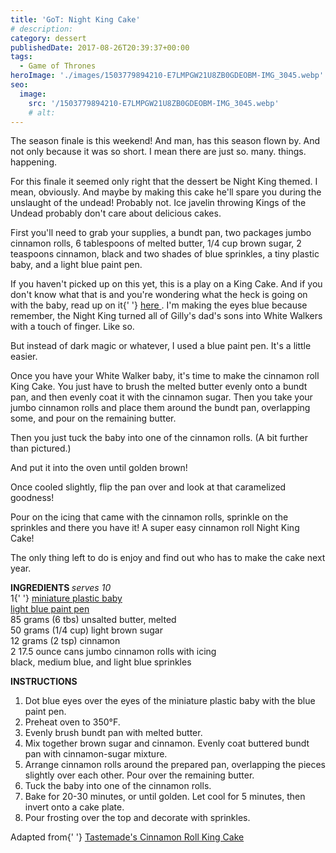 ```yaml
---
title: 'GoT: Night King Cake'
# description:
category: dessert
publishedDate: 2017-08-26T20:39:37+00:00
tags:
  - Game of Thrones
heroImage: './images/1503779894210-E7LMPGW21U8ZB0GDEOBM-IMG_3045.webp'
seo:
  image:
    src: '/1503779894210-E7LMPGW21U8ZB0GDEOBM-IMG_3045.webp'
    # alt:
---
```



<div class="sqs-html-content">
	<p>
		The season finale is this weekend! And man, has this season flown by. And
		not only because it was so short. I mean there are just so. many. things.
		happening.
	</p>
	<p>
		For this finale it seemed only right that the dessert be Night King themed.
		I mean, obviously. And maybe by making this cake he'll spare you during the
		unslaught of the undead! Probably not. Ice javelin throwing Kings of the
		Undead probably don't care about delicious cakes.
	</p>
</div>
<div
	class="image-block-outer-wrapper layout-caption-below design-layout-inline"
	data-test="image-block-inline-outer-wrapper"
>
	<figure class="sqs-block-image-figure intrinsic">
		<div
			class="image-block-wrapper"
			data-animation-role="image"
			data-animation-override=""
		>
			<div class="sqs-image-shape-container-element has-aspect-ratio">
				<Picture
					src={ContentImage1}
					alt="Night King Cake | Sarah Makes Stuff"
				></Picture>
			</div>
		</div>
	</figure>
</div>
<div class="sqs-html-content">
	<p>
		First you'll need to grab your supplies, a bundt pan, two packages jumbo
		cinnamon rolls, 6 tablespoons of melted butter, 1/4 cup brown sugar, 2
		teaspoons cinnamon, black and two shades of blue sprinkles, a tiny plastic
		baby, and a light blue paint pen. 
	</p>
	<p>
		If you haven't picked up on this yet, this is a play on a King Cake. And if
		you don't know what that is and you're wondering what the heck is going on
		with the baby, read up on it{' '}
		<a target="_blank" href="https://en.wikipedia.org/wiki/King_cake">
			here
		</a>
		. I'm making the eyes blue because remember, the Night King turned all of
		Gilly's dad's sons into White Walkers with a touch of finger. Like so.
	</p>
</div>
<div
	class="image-block-outer-wrapper layout-caption-below design-layout-inline"
	data-test="image-block-inline-outer-wrapper"
>
	<figure class="sqs-block-image-figure intrinsic">
		<div
			class="image-block-wrapper"
			data-animation-role="image"
			data-animation-override=""
		>
			<div class="sqs-image-shape-container-element has-aspect-ratio">
				<Picture
					src={ContentImage2}
					alt="Night King Cake | Sarah Makes Stuff"
				></Picture>
			</div>
		</div>
	</figure>
</div>
<div class="sqs-html-content">
	<p>
		But instead of dark magic or whatever, I used a blue paint pen. It's a
		little easier.
	</p>
</div>
<div
	class="image-block-outer-wrapper layout-caption-below design-layout-inline"
	data-test="image-block-inline-outer-wrapper"
>
	<figure class="sqs-block-image-figure intrinsic">
		<div
			class="image-block-wrapper"
			data-animation-role="image"
			data-animation-override=""
		>
			<div class="sqs-image-shape-container-element has-aspect-ratio">
				<Picture
					src={ContentImage3}
					alt="Night King Cake | Sarah Makes Stuff"
				></Picture>
			</div>
		</div>
	</figure>
</div>
<div class="sqs-html-content">
	<p>
		Once you have your White Walker baby, it's time to make the cinnamon roll
		King Cake. You just have to brush the melted butter evenly onto a bundt pan,
		and then evenly coat it with the cinnamon sugar. Then you take your jumbo
		cinnamon rolls and place them around the bundt pan, overlapping some, and
		pour on the remaining butter. 
	</p>
</div>
<div
	class="image-block-outer-wrapper layout-caption-below design-layout-inline"
	data-test="image-block-inline-outer-wrapper"
>
	<figure class="sqs-block-image-figure intrinsic">
		<div
			class="image-block-wrapper"
			data-animation-role="image"
			data-animation-override=""
		>
			<div class="sqs-image-shape-container-element has-aspect-ratio">
				<Picture
					src={ContentImage4}
					alt="Night King Cake | Sarah Makes Stuff"
				></Picture>
			</div>
		</div>
	</figure>
</div>
<div class="sqs-html-content">
	<p>
		Then you just tuck the baby into one of the cinnamon rolls. (A bit further
		than pictured.)
	</p>
</div>
<div
	class="image-block-outer-wrapper layout-caption-below design-layout-inline"
	data-test="image-block-inline-outer-wrapper"
>
	<figure class="sqs-block-image-figure intrinsic">
		<div
			class="image-block-wrapper"
			data-animation-role="image"
			data-animation-override=""
		>
			<div class="sqs-image-shape-container-element has-aspect-ratio">
				<Picture
					src={ContentImage5}
					alt="Night King Cake | Sarah Makes Stuff"
				></Picture>
			</div>
		</div>
	</figure>
</div>
<div class="sqs-html-content">
	<p>And put it into the oven until golden brown!</p>
</div>
<div
	class="image-block-outer-wrapper layout-caption-below design-layout-inline"
	data-test="image-block-inline-outer-wrapper"
>
	<figure class="sqs-block-image-figure intrinsic">
		<div
			class="image-block-wrapper"
			data-animation-role="image"
			data-animation-override=""
		>
			<div class="sqs-image-shape-container-element has-aspect-ratio">
				<Picture
					src={ContentImage6}
					alt="Night King Cake | Sarah Makes Stuff"
				></Picture>
			</div>
		</div>
	</figure>
</div>
<div class="sqs-html-content">
	<p>
		Once cooled slightly, flip the pan over and look at that caramelized
		goodness!
	</p>
</div>
<div
	class="image-block-outer-wrapper layout-caption-below design-layout-inline"
	data-test="image-block-inline-outer-wrapper"
>
	<figure class="sqs-block-image-figure intrinsic">
		<div
			class="image-block-wrapper"
			data-animation-role="image"
			data-animation-override=""
		>
			<div class="sqs-image-shape-container-element has-aspect-ratio">
				<Picture
					src={ContentImage7}
					alt="Night King Cake | Sarah Makes Stuff"
				></Picture>
			</div>
		</div>
	</figure>
</div>
<div class="sqs-html-content">
	<p>
		Pour on the icing that came with the cinnamon rolls, sprinkle on the
		sprinkles and there you have it! A super easy cinnamon roll Night King
		Cake! 
	</p>
</div>
<div
	class="image-block-outer-wrapper layout-caption-below design-layout-inline"
	data-test="image-block-inline-outer-wrapper"
>
	<figure class="sqs-block-image-figure intrinsic">
		<div
			class="image-block-wrapper"
			data-animation-role="image"
			data-animation-override=""
		>
			<div class="sqs-image-shape-container-element has-aspect-ratio">
				<Picture
					src={ContentImage8}
					alt="Night King Cake | Sarah Makes Stuff"
				></Picture>
			</div>
		</div>
	</figure>
</div>
<div
	class="image-block-outer-wrapper layout-caption-below design-layout-inline"
	data-test="image-block-inline-outer-wrapper"
>
	<figure class="sqs-block-image-figure intrinsic">
		<div
			class="image-block-wrapper"
			data-animation-role="image"
			data-animation-override=""
		>
			<div class="sqs-image-shape-container-element has-aspect-ratio">
				<Picture
					src={ContentImage9}
					alt="Night King Cake | Sarah Makes Stuff"
				></Picture>
			</div>
		</div>
	</figure>
</div>
<div class="sqs-html-content">
	<p>
		The only thing left to do is enjoy and find out who has to make the cake
		next year. 
	</p>
</div>
<div
	class="image-block-outer-wrapper layout-caption-below design-layout-inline"
	data-test="image-block-inline-outer-wrapper"
>
	<figure class="sqs-block-image-figure intrinsic">
		<div
			class="image-block-wrapper"
			data-animation-role="image"
			data-animation-override=""
		>
			<div class="sqs-image-shape-container-element has-aspect-ratio">
				<Picture
					src={ContentImage10}
					alt="Night King Cake | Sarah Makes Stuff"
				></Picture>
			</div>
		</div>
	</figure>
</div>
<div
	class="image-block-outer-wrapper layout-caption-below design-layout-inline"
	data-test="image-block-inline-outer-wrapper"
>
	<figure class="sqs-block-image-figure intrinsic">
		<div
			class="image-block-wrapper"
			data-animation-role="image"
			data-animation-override=""
		>
			<div class="sqs-image-shape-container-element has-aspect-ratio">
				<Picture
					src={ContentImage11}
					alt="Night King Cake | Sarah Makes Stuff"
				></Picture>
			</div>
		</div>
	</figure>
</div>
<div class="sqs-html-content">
	<p>
		<strong>INGREDIENTS </strong>
		<em>serves 10</em>
		<br />1{' '}
		<a
			target="_blank"
			href="https://www.amazon.com/Amscan-Miniature-Charms-Plastic-Shower/dp/B000R4O9MY/ref=sr_1_5?ie=UTF8&amp;qid=1503779262&amp;sr=8-5&amp;keywords=king+cake+plastic+babies"
		>
			miniature plastic baby
		</a>
		<br />
		<a
			target="_blank"
			href="https://www.amazon.com/Uni-posca-Paint-Marker-Pen-PC-5M15C/dp/B001ANVDMU/ref=sr_1_4?ie=UTF8&amp;qid=1503779367&amp;sr=8-4&amp;keywords=posca+blue+paint+pen"
		>
			light blue paint pen
		</a>
		<br />
		85 grams (6 tbs) unsalted butter, melted
		<br />
		50 grams (1/4 cup) light brown sugar
		<br />
		12 grams (2 tsp) cinnamon
		<br />2 17.5 ounce cans jumbo cinnamon rolls with icing
		<br />
		black, medium blue, and light blue sprinkles
	</p>
	<p>
		<strong>INSTRUCTIONS</strong>
	</p>
	<ol>
		<li>
			Dot blue eyes over the eyes of the miniature plastic baby with the blue
			paint pen. 
		</li>
		<li>Preheat oven to 350°F.</li>
		<li>Evenly brush bundt pan with melted butter.</li>
		<li>
			Mix together brown sugar and cinnamon. Evenly coat buttered bundt pan with
			cinnamon-sugar mixture.
		</li>
		<li>
			Arrange cinnamon rolls around the prepared pan, overlapping the pieces
			slightly over each other. Pour over the remaining butter.
		</li>
		<li>Tuck the baby into one of the cinnamon rolls.</li>
		<li>
			Bake for 20-30 minutes, or until golden. Let cool for 5 minutes, then
			invert onto a cake plate.
		</li>
		<li>Pour frosting over the top and decorate with sprinkles.</li>
	</ol>
	<p>
		Adapted from{' '}
		<a
			target="_blank"
			href="https://www.tastemade.com/videos/cinnamon-roll-king-cake"
		>
			Tastemade's Cinnamon Roll King Cake
		</a>
	</p>
</div>
